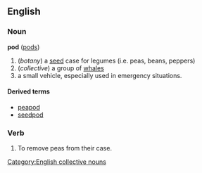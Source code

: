 ==English==
===Noun===
'''pod''' ([[pods]])

# (''botany'') a [[seed]] case for legumes (i.e. peas, beans, peppers)
# (''collective'') a group of [[whale]]s
# a small vehicle, especially used in emergency situations.

====Derived terms====
*[[peapod]]
*[[seedpod]]
<!-- "peas in a pod" - what would the most dictionary-like version be? -->


[[Category:English collective nouns]]

===Verb===

#To remove peas from their case.